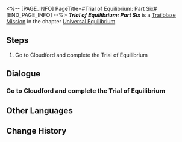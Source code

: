 <%-- [PAGE_INFO]
PageTitle=#Trial of Equilibrium: Part Six#
[END_PAGE_INFO] --%>
{{Stub|Dialogue, characters, and location(s)}}
{{Mission Infobox
|id            = 4020106
|title         = 
|image         = Mission Trial of Equilibrium: Part Six.png
|type          = Trailblaze
|event_name    = 
|chapter       = Universal Equilibrium
|requirements  = 
* Reach [[Trailblaze Level]] 65
* Reach [[Trailblaze Level]] 65
|summary       = You have completed the sixth trial of the Equilibrium, further establishing the equilibrium between yourself and the universe.
|characters    = <!--characters that appear in this mission-->
|startLocation = <!--location as it intially appears on the mission screen-->
|world         = <!--i.e. Penacony-->
|area          = <!--i.e. A Child's Dream-->
|prev          = 
|next          = 
|exp           = 
|credits       = 80000
|stellarJade   = 
|other         = {{Card List|Star Rail Pass*3; Traveler's Guide*24; Refined Aether*22|delim=;}}
}}
'''''Trial of Equilibrium: Part Six''''' is a [[Trailblaze Mission]] in the chapter [[Universal Equilibrium]].

==Steps==
# Go to Cloudford and complete the Trial of Equilibrium

<!--
==Gameplay Notes==

--><!--
==Trial Character==

-->
==Dialogue==
{{Stub Dialogue}}
===Go to Cloudford and complete the Trial of Equilibrium===
{{Mission Description|type=trailblaze|location=<!--to be added-->|The Arbitrator's trial is here once again. You are already well aware of its content, format, pros, and cons, aren't you? Go then. For the sake of Equilibrium...}}
{{Dialogue Start}}
:{{tx}}
{{Dialogue End}}

==Other Languages==
{{Other Languages
|en   = Trial of Equilibrium: Part Six
|zhs  = 「均衡」的试炼•陆
|zht  = 「均衡」的試煉•陸
|ja   = 「均衡」の試練・陸
|ko   = 「균형」의 시련•6
|es   = Prueba del Equilibrio (VI)
|fr   = Épreuve de l'Équilibre &mdash; Sixième partie
|ru   = Испытание Равновесия VI
|th   = บททดสอบแห่งความสมดุล - 6
|vi   = Rèn Luyện Cân Bằng-6
|de   = Prüfung der Balance &ndash; Sechs
|id   = Ujian "Equilibrium" (VI)
|pt   = Prova do Equilíbrio: Parte Seis
}}

==Change History==
{{Change History|1.0}}
